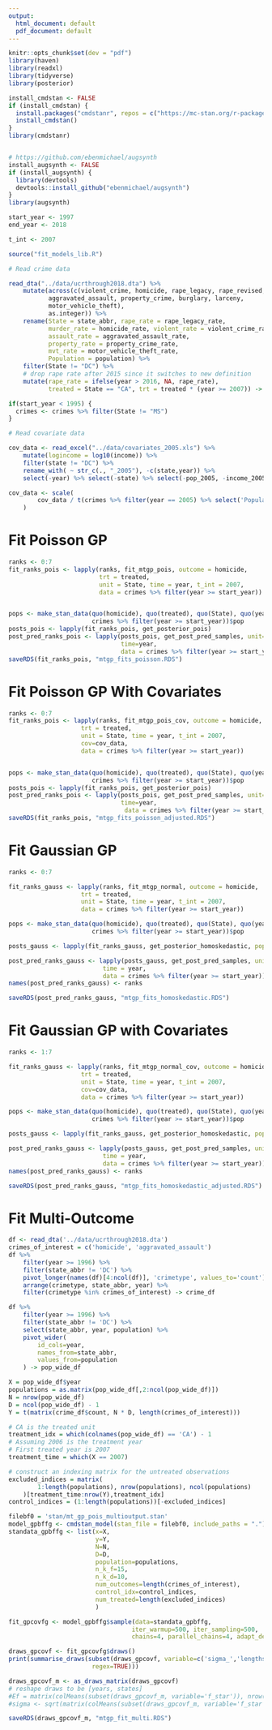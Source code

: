 ```yaml
---
output:
  html_document: default
  pdf_document: default
---
```

```r
knitr::opts_chunk$set(dev = "pdf")
library(haven)
library(readxl)
library(tidyverse)
library(posterior)

install_cmdstan <- FALSE
if (install_cmdstan) {
  install.packages("cmdstanr", repos = c("https://mc-stan.org/r-packages/", getOption("repos")))
  install_cmdstan()
}
library(cmdstanr)


# https://github.com/ebenmichael/augsynth
install_augsynth <- FALSE
if (install_augsynth) {
  library(devtools)
  devtools::install_github("ebenmichael/augsynth")
}
library(augsynth)
```


```r

start_year <- 1997
end_year <- 2018

t_int <- 2007

source("fit_models_lib.R")

# Read crime data

read_dta("../data/ucrthrough2018.dta") %>%
    mutate(across(c(violent_crime, homicide, rape_legacy, rape_revised, robbery,
           aggravated_assault, property_crime, burglary, larceny,
           motor_vehicle_theft),
           as.integer)) %>%
    rename(State = state_abbr, rape_rate = rape_legacy_rate, 
           murder_rate = homicide_rate, violent_rate = violent_crime_rate,
           assault_rate = aggravated_assault_rate,
           property_rate = property_crime_rate,
           mvt_rate = motor_vehicle_theft_rate, 
           Population = population) %>%
    filter(State != "DC") %>%
    # drop rape rate after 2015 since it switches to new definition
    mutate(rape_rate = ifelse(year > 2016, NA, rape_rate),
           treated = State == "CA", trt = treated * (year >= 2007)) -> crimes

if(start_year < 1995) {
  crimes <- crimes %>% filter(State != "MS")
}

# Read covariate data

cov_data <- read_excel("../data/covariates_2005.xls") %>%
    mutate(logincome = log10(income)) %>%
    filter(state != "DC") %>%
    rename_with( ~ str_c(., "_2005"), -c(state,year)) %>%
    select(-year) %>% select(-state) %>% select(-pop_2005, -income_2005)

cov_data <- scale(
        cov_data / t(crimes %>% filter(year == 2005) %>% select('Population') / 1e5 )
    )

```


# Fit Poisson GP

```r

ranks <- 0:7
fit_ranks_pois <- lapply(ranks, fit_mtgp_pois, outcome = homicide,
                         trt = treated,
                         unit = State, time = year, t_int = 2007,
                         data = crimes %>% filter(year >= start_year))


pops <- make_stan_data(quo(homicide), quo(treated), quo(State), quo(year), 2007,
                       crimes %>% filter(year >= start_year))$pop
posts_pois <- lapply(fit_ranks_pois, get_posterior_pois)
post_pred_ranks_pois <- lapply(posts_pois, get_post_pred_samples, unit=State, 
                               time=year,
                               data = crimes %>% filter(year >= start_year))
saveRDS(fit_ranks_pois, "mtgp_fits_poisson.RDS")


```
# Fit Poisson GP With Covariates

```r

ranks <- 0:7
fit_ranks_pois <- lapply(ranks, fit_mtgp_pois_cov, outcome = homicide,
                    trt = treated,
                    unit = State, time = year, t_int = 2007,
                    cov=cov_data,
                    data = crimes %>% filter(year >= start_year))


pops <- make_stan_data(quo(homicide), quo(treated), quo(State), quo(year), 2007,
                       crimes %>% filter(year >= start_year))$pop
posts_pois <- lapply(fit_ranks_pois, get_posterior_pois)
post_pred_ranks_pois <- lapply(posts_pois, get_post_pred_samples, unit=State, 
                               time=year,
                                data = crimes %>% filter(year >= start_year))
saveRDS(fit_ranks_pois, "mtgp_fits_poisson_adjusted.RDS")
```

# Fit Gaussian GP

```r

ranks <- 0:7

fit_ranks_gauss <- lapply(ranks, fit_mtgp_normal, outcome = homicide,
                    trt = treated,
                    unit = State, time = year, t_int = 2007,
                    data = crimes %>% filter(year >= start_year))

pops <- make_stan_data(quo(homicide), quo(treated), quo(State), quo(year), 2007,
                       crimes %>% filter(year >= start_year))$pop

posts_gauss <- lapply(fit_ranks_gauss, get_posterior_homoskedastic, pops = pops)

post_pred_ranks_gauss <- lapply(posts_gauss, get_post_pred_samples, unit = State,
                          time = year,
                          data = crimes %>% filter(year >= start_year))
names(post_pred_ranks_gauss) <- ranks

saveRDS(post_pred_ranks_gauss, "mtgp_fits_homoskedastic.RDS")
```

# Fit Gaussian GP with Covariates

```r
ranks <- 1:7

fit_ranks_gauss <- lapply(ranks, fit_mtgp_normal_cov, outcome = homicide,
                    trt = treated,
                    unit = State, time = year, t_int = 2007,
                    cov=cov_data,
                    data = crimes %>% filter(year >= start_year))

pops <- make_stan_data(quo(homicide), quo(treated), quo(State), quo(year), 2007,
                       crimes %>% filter(year >= start_year))$pop

posts_gauss <- lapply(fit_ranks_gauss, get_posterior_homoskedastic, pops = pops)

post_pred_ranks_gauss <- lapply(posts_gauss, get_post_pred_samples, unit = State,
                          time = year,
                          data = crimes %>% filter(year >= start_year))
names(post_pred_ranks_gauss) <- ranks

saveRDS(post_pred_ranks_gauss, "mtgp_fits_homoskedastic_adjusted.RDS")
```

# Fit Multi-Outcome 

```r
df <- read_dta('../data/ucrthrough2018.dta')
crimes_of_interest = c('homicide', 'aggravated_assault')
df %>%
    filter(year >= 1996) %>%
    filter(state_abbr != 'DC') %>%
    pivot_longer(names(df)[4:ncol(df)], 'crimetype', values_to='count') %>%
    arrange(crimetype, state_abbr, year) %>%
    filter(crimetype %in% crimes_of_interest) -> crime_df

df %>%
    filter(year >= 1996) %>%
    filter(state_abbr != 'DC') %>%
    select(state_abbr, year, population) %>%
    pivot_wider(
        id_cols=year,
        names_from=state_abbr,
        values_from=population
    ) -> pop_wide_df

X = pop_wide_df$year
populations = as.matrix(pop_wide_df[,2:ncol(pop_wide_df)])
N = nrow(pop_wide_df)
D = ncol(pop_wide_df) - 1
Y = t(matrix(crime_df$count, N * D, length(crimes_of_interest)))

# CA is the treated unit
treatment_idx = which(colnames(pop_wide_df) == 'CA') - 1
# Assuming 2006 is the treatment year
# First treated year is 2007
treatment_time = which(X == 2007)

# construct an indexing matrix for the untreated observations
excluded_indices = matrix(
        1:length(populations), nrow(populations), ncol(populations)
    )[treatment_time:nrow(Y),treatment_idx]
control_indices = (1:length(populations))[-excluded_indices]

filebf0 = 'stan/mt_gp_pois_multioutput.stan'
model_gpbffg <- cmdstan_model(stan_file = filebf0, include_paths = ".")
standata_gpbffg <- list(x=X,
                        y=Y,
                        N=N,
                        D=D,
                        population=populations,
                        n_k_f=15,
                        n_k_d=10,
                        num_outcomes=length(crimes_of_interest),
                        control_idx=control_indices,
                        num_treated=length(excluded_indices)
                        )

fit_gpcovfg <- model_gpbffg$sample(data=standata_gpbffg,
                                  iter_warmup=500, iter_sampling=500,
                                  chains=4, parallel_chains=4, adapt_delta=0.9, max_treedepth = 13)

draws_gpcovf <- fit_gpcovfg$draws()
print(summarise_draws(subset(draws_gpcovf, variable=c('sigma_','lengthscale_', 'f_'),
                       regex=TRUE)))

draws_gpcovf_m <- as_draws_matrix(draws_gpcovf)
# reshape draws to be [years, states]
#Ef = matrix(colMeans(subset(draws_gpcovf_m, variable='f_star')), nrow(Y), ncol(Y))
#sigma <- sqrt(matrix(colMeans(subset(draws_gpcovf_m, variable='f_star')), nrow(Y), ncol(Y)))

saveRDS(draws_gpcovf_m, "mtgp_fit_multi.RDS")
```
